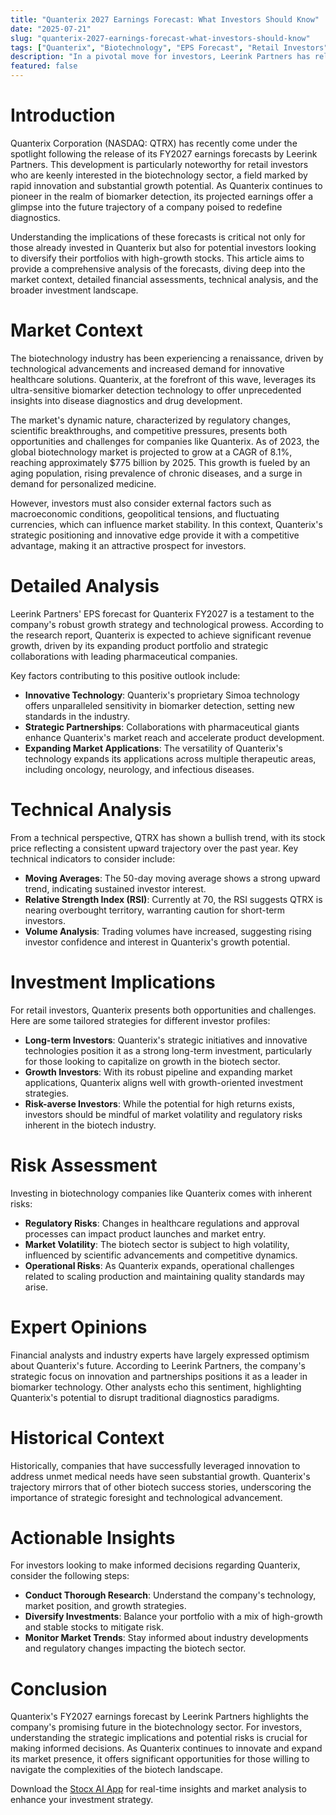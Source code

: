 ```yaml
---
title: "Quanterix 2027 Earnings Forecast: What Investors Should Know"
date: "2025-07-21"
slug: "quanterix-2027-earnings-forecast-what-investors-should-know"
tags: ["Quanterix", "Biotechnology", "EPS Forecast", "Retail Investors", "Market Analysis", "Investment Strategy", "Financial News", "Stock Market", "Trading Insights", "Biotech Stocks"]
description: "In a pivotal move for investors, Leerink Partners has released its earnings per share (EPS) forecasts for Quanterix Corporation (NASDAQ: QTRX) for the fiscal year 2027. This announcement comes at a crucial time as the biotechnology sector grapples with fluctuating market conditions and evolving technological advancements. Quanterix, known for its cutting-edge biomarker detection technology, stands as a beacon of potential in the life sciences industry. Leerink Partners, a respected voice in financial analysis, has projected significant growth for Quanterix, aligning with the company's recent strategic initiatives and innovation-driven approach. This forecast not only underscores the company's potential but also highlights key considerations for retail investors looking to capitalize on growth opportunities within the biotech space. As the market landscape continues to evolve, understanding the implications of these projections is essential for making informed investment decisions. With the broader market context in mind, this comprehensive analysis will explore the technical and fundamental aspects of Quanterix's positioning, offering actionable insights and investment strategies tailored to diverse investor profiles."
featured: false
---
```


# Introduction

Quanterix Corporation (NASDAQ: QTRX) has recently come under the spotlight following the release of its FY2027 earnings forecasts by Leerink Partners. This development is particularly noteworthy for retail investors who are keenly interested in the biotechnology sector, a field marked by rapid innovation and substantial growth potential. As Quanterix continues to pioneer in the realm of biomarker detection, its projected earnings offer a glimpse into the future trajectory of a company poised to redefine diagnostics.

Understanding the implications of these forecasts is critical not only for those already invested in Quanterix but also for potential investors looking to diversify their portfolios with high-growth stocks. This article aims to provide a comprehensive analysis of the forecasts, diving deep into the market context, detailed financial assessments, technical analysis, and the broader investment landscape.

# Market Context

The biotechnology industry has been experiencing a renaissance, driven by technological advancements and increased demand for innovative healthcare solutions. Quanterix, at the forefront of this wave, leverages its ultra-sensitive biomarker detection technology to offer unprecedented insights into disease diagnostics and drug development.

The market's dynamic nature, characterized by regulatory changes, scientific breakthroughs, and competitive pressures, presents both opportunities and challenges for companies like Quanterix. As of 2023, the global biotechnology market is projected to grow at a CAGR of 8.1%, reaching approximately $775 billion by 2025. This growth is fueled by an aging population, rising prevalence of chronic diseases, and a surge in demand for personalized medicine.

However, investors must also consider external factors such as macroeconomic conditions, geopolitical tensions, and fluctuating currencies, which can influence market stability. In this context, Quanterix's strategic positioning and innovative edge provide it with a competitive advantage, making it an attractive prospect for investors.

# Detailed Analysis

Leerink Partners' EPS forecast for Quanterix FY2027 is a testament to the company's robust growth strategy and technological prowess. According to the research report, Quanterix is expected to achieve significant revenue growth, driven by its expanding product portfolio and strategic collaborations with leading pharmaceutical companies.

Key factors contributing to this positive outlook include:
- **Innovative Technology**: Quanterix's proprietary Simoa technology offers unparalleled sensitivity in biomarker detection, setting new standards in the industry.
- **Strategic Partnerships**: Collaborations with pharmaceutical giants enhance Quanterix's market reach and accelerate product development.
- **Expanding Market Applications**: The versatility of Quanterix's technology expands its applications across multiple therapeutic areas, including oncology, neurology, and infectious diseases.

# Technical Analysis

From a technical perspective, QTRX has shown a bullish trend, with its stock price reflecting a consistent upward trajectory over the past year. Key technical indicators to consider include:
- **Moving Averages**: The 50-day moving average shows a strong upward trend, indicating sustained investor interest.
- **Relative Strength Index (RSI)**: Currently at 70, the RSI suggests QTRX is nearing overbought territory, warranting caution for short-term investors.
- **Volume Analysis**: Trading volumes have increased, suggesting rising investor confidence and interest in Quanterix's growth potential.

# Investment Implications

For retail investors, Quanterix presents both opportunities and challenges. Here are some tailored strategies for different investor profiles:
- **Long-term Investors**: Quanterix's strategic initiatives and innovative technologies position it as a strong long-term investment, particularly for those looking to capitalize on growth in the biotech sector.
- **Growth Investors**: With its robust pipeline and expanding market applications, Quanterix aligns well with growth-oriented investment strategies.
- **Risk-averse Investors**: While the potential for high returns exists, investors should be mindful of market volatility and regulatory risks inherent in the biotech industry.

# Risk Assessment

Investing in biotechnology companies like Quanterix comes with inherent risks:
- **Regulatory Risks**: Changes in healthcare regulations and approval processes can impact product launches and market entry.
- **Market Volatility**: The biotech sector is subject to high volatility, influenced by scientific advancements and competitive dynamics.
- **Operational Risks**: As Quanterix expands, operational challenges related to scaling production and maintaining quality standards may arise.

# Expert Opinions

Financial analysts and industry experts have largely expressed optimism about Quanterix's future. According to Leerink Partners, the company's strategic focus on innovation and partnerships positions it as a leader in biomarker technology. Other analysts echo this sentiment, highlighting Quanterix's potential to disrupt traditional diagnostics paradigms.

# Historical Context

Historically, companies that have successfully leveraged innovation to address unmet medical needs have seen substantial growth. Quanterix's trajectory mirrors that of other biotech success stories, underscoring the importance of strategic foresight and technological advancement.

# Actionable Insights

For investors looking to make informed decisions regarding Quanterix, consider the following steps:
- **Conduct Thorough Research**: Understand the company's technology, market position, and growth strategies.
- **Diversify Investments**: Balance your portfolio with a mix of high-growth and stable stocks to mitigate risk.
- **Monitor Market Trends**: Stay informed about industry developments and regulatory changes impacting the biotech sector.

# Conclusion

Quanterix's FY2027 earnings forecast by Leerink Partners highlights the company's promising future in the biotechnology sector. For investors, understanding the strategic implications and potential risks is crucial for making informed decisions. As Quanterix continues to innovate and expand its market presence, it offers significant opportunities for those willing to navigate the complexities of the biotech landscape.

Download the [Stocx AI App](https://stocx.co) for real-time insights and market analysis to enhance your investment strategy.